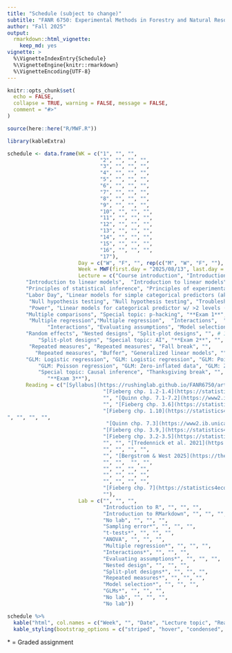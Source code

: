 ```yaml
---
title: "Schedule (subject to change)"
subtitle: "FANR 6750: Experimental Methods in Forestry and Natural Resources Research"
author: "Fall 2025"
output: 
  rmarkdown::html_vignette:
    keep_md: yes
vignette: >
  %\VignetteIndexEntry{Schedule}
  %\VignetteEngine{knitr::rmarkdown}
  %\VignetteEncoding{UTF-8}
---
```


```r
knitr::opts_chunk$set(
  echo = FALSE,
  collapse = TRUE, warning = FALSE, message = FALSE,
  comment = "#>"
)

source(here::here("R/MWF.R"))
```


```r
library(kableExtra)

schedule <- data.frame(WK = c("1", "", "", 
                              "2", "", "", "",
                              "3", "", "", "", 
                              "4", "", "", "",
                              "5", "", "", "", 
                              "6", "", "", "", 
                              "7", "", "", "", 
                              "8", "", "", "",
                              "9", "", "", "", 
                              "10", "", "", "", 
                              "11", "", "", "", 
                              "12", "", "", "",
                              "13", "", "", "", 
                              "14", "", "", "", 
                              "15", "", "", "", 
                              "16", "", "", "", 
                              "17"),
                       Day = c("W", "F", "", rep(c("M", "W", "F", ""), 15), "M"),
                       Week = MWF(first.day = "2025/08/13", last.day = "2025/12/02"),
                       Lecture = c("Course introduction", "Introduction to statistics", "", #1
      "Introduction to linear models",  "Introduction to linear models", "Principles of statistical inference", "",#2
      "Principles of statistical inference", "Principles of experimental design", "Principles of experimental design", "", #3
      "Labor Day", "Linear models for simple categorical predictors (aka t-test)", "Linear models for simple categorical predictors (aka t-test)", "", # 4
       "Null hypothesis testing", "Null hypothesis testing", "Troubleshooting R workshop", "", #5
       "Power", "Linear models for categorical predictor w/ >2 levels (aka ANOVA)", "Linear models for categorical predictor w/ >2 levels (aka ANOVA)", "", #6
      "Multiple comparisons", "Special topic: p-hacking", "**Exam 1**",  "", #7
       "Multiple regression","Multiple regression",  "Interactions",  "", #8 
             "Interactions", "Evaluating assumptions", "Model selection",  "", #9
      "Random effects", "Nested designs", "Split-plot designs", "", # 10
          "Split-plot designs", "Special topic: AI", "**Exam 2**", "", #11
       "Repeated measures", "Repeated measures", "Fall break", "",
         "Repeated measures", "Buffer", "Generalized linear models", "", #13 
      "GLM: Logistic regression", "GLM: Logistic regression", "GLM: Poisson regression", "", #14
          "GLM: Poisson regression", "GLM: Zero-inflated data", "GLM: Zero-inflated data", "", #15
          "Special topic: Causal inference", "Thanksgiving break", "", "", #16
             "**Exam 3**"), 
      Reading = c("[Syllabus](https://rushinglab.github.io/FANR6750/articles/syllabus.html)", "[Quinn chp. 1](https://www2.ib.unicamp.br/profs/fsantos/apostilas/Quinn%20&%20Keough.pdf#page=21.08)", "",
                               "[Fieberg chp. 1.2-1.4](https://statistics4ecologists-v3.netlify.app/01-linearregression)", "", "[Feiberg chp. 1.6-1.8](https://statistics4ecologists-v3.netlify.app/01-linearregression#sec-sampdist)", "",
                               "", "[Quinn chp. 7.1-7.2](https://www2.ib.unicamp.br/profs/fsantos/apostilas/Quinn%20&%20Keough.pdf#page=175.08)", "", "",
                               "", "[Fieberg chp. 3.6](https://statistics4ecologists-v3.netlify.app/03-multipleregression#categorical-predictors)", "", "",
                               "[Fieberg chp. 1.10](https://statistics4ecologists-v3.netlify.app/01-linearregression#hypothesis-tests-and-p-values)
", "", "", "",
                                "[Quinn chp. 7.3](https://www2.ib.unicamp.br/profs/fsantos/apostilas/Quinn%20&%20Keough.pdf#page=175.08)", "[Fieberg chp. 3.7](https://statistics4ecologists-v3.netlify.app/03-multipleregression#sec-ancova)", "", "",
                               "[Fieberg chp. 3.9,](https://statistics4ecologists-v3.netlify.app/03-multipleregression#pairwise-comparisons) [3.12](https://statistics4ecologists-v3.netlify.app/03-multipleregression#sec-contrasts)", "[Fraser et al. 2018](https://journals.plos.org/plosone/article?id=10.1371/journal.pone.0200303)", "", "",
                               "[Fieberg chp. 3.2-3.5](https://statistics4ecologists-v3.netlify.app/03-multipleregression#introduction-to-multiple-regression)", "", "[Fieberg chp. 3.8](https://statistics4ecologists-v3.netlify.app/03-multipleregression#models-with-interactions)", "",
                               "", "", "[Tredennick et al. 2021](https://esajournals.onlinelibrary.wiley.com/doi/full/10.1002/ecy.3336)", "",
                               "", "", "", "",
                               "", "[Bergstrom & West 2025](https://thebullshitmachines.com/table-of-contents/index.html)", "", "",
                               "", "",  "", "",
                               "", "", "", "",
                               "", "", "", "",
                               "", "", "", "",
                               "[Fieberg chp. 7](https://statistics4ecologists-v3.netlify.app/07-causalnetworks)", "", "", "",
                               ""),
                       Lab = c("", "", "",
                               "Introduction to R", "", "", "",
                               "Introduction to RMarkdown", "", "", "",
                               "No lab", "", "", "",
                               "Sampling error*", "", "", "",
                               "t-tests*", "", "", "",
                               "ANOVA", "", "", "",
                               "Multiple regression*", "", "", "",
                               "Interactions*", "", "", "",
                               "Evaluating assumptions*", "", "", "",
                               "Nested design", "", "", "",
                               "Split-plot designs*", "", "", "",
                               "Repeated measures*", "", "", "",
                               "Model selection*", "", "", "",
                               "GLMs*", "", "", "",
                               "No lab", "", "", "",
                               "No lab"))

schedule %>%
  kable("html", col.names = c("Week", "", "Date", "Lecture topic", "Reading", "Lab Topic"), align = 'c') %>%
  kable_styling(bootstrap_options = c("striped", "hover", "condensed", "responsive"), full_width = TRUE)

```

\* = Graded assignment


